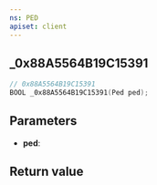 ```yaml
---
ns: PED
apiset: client
---
```

## _0x88A5564B19C15391

```c
// 0x88A5564B19C15391
BOOL _0x88A5564B19C15391(Ped ped);
```


## Parameters
* **ped**:

## Return value